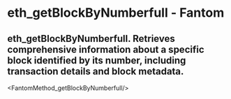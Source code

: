 # eth_getBlockByNumberfull - Fantom

## eth_getBlockByNumberfull. Retrieves comprehensive information about a specific block identified by its number, including transaction details and block metadata.


<FantomMethod_getBlockByNumberfull/>
